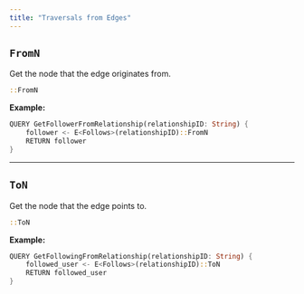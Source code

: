 ```yaml
---
title: "Traversals from Edges"
---
```


## `FromN`

Get the node that the edge originates from.

```rust
::FromN
```

**Example:**

```rust 
QUERY GetFollowerFromRelationship(relationshipID: String) {
    follower <- E<Follows>(relationshipID)::FromN
    RETURN follower
}
```

---

## `ToN`

Get the node that the edge points to.

```rust
::ToN
```

**Example:**

```rust 
QUERY GetFollowingFromRelationship(relationshipID: String) {
    followed_user <- E<Follows>(relationshipID)::ToN
    RETURN followed_user
}
```
